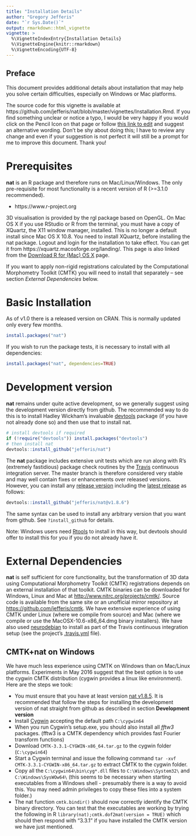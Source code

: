 ---
title: "Installation Details"
author: "Gregory Jefferis"
date: "`r Sys.Date()`"
output: rmarkdown::html_vignette
vignette: >
  %\VignetteIndexEntry{Installation Details}
  %\VignetteEngine{knitr::rmarkdown}
  %\VignetteEncoding{UTF-8}
---
## Preface
This document provides additional details about installation that may help you
solve certain difficulties, especially on Windows or Mac platforms.

The source code for this vignette is available at 
https://github.com/jefferis/nat/blob/master/vignettes/Installation.Rmd. 
If you find something unclear or notice a typo, I would be very happy if you 
would click on the Pencil Icon on that page or follow 
[this link to edit](https://github.com/jefferis/nat/edit/master/vignettes/Installation.Rmd)
and suggest an alternative wording. Don't be shy about doing this; I have to 
review any change and even if your suggestion is not perfect it will still
be a prompt for me to improve this document. Thank you!

# Prerequisites
**nat** is an R package and therefore runs on Mac/Linux/Windows. The only 
pre-requisite for most functionality is a recent version of R (>=3.1.0 recommended).

* https://www.r-project.org

3D visualisation is provided by the rgl package based on OpenGL. On Mac OS X if 
you use RStudio or R from the terminal, you must have a copy of XQuartz, the X11
window manager, installed. This is no longer a default install since Mac OS X 
10.8. You need to install XQuartz, before installing the nat package. Logout and login for the installation to take effect. You can get it from 
https://xquartz.macosforge.org/landing/. This page is also linked from the 
[Download R for (Mac) OS X](https://cran.r-project.org/bin/macosx/) page.

If you want to apply non-rigid registrations calculated by the 
Computational Morphometry Toolkit (CMTK) you will need to install that separately – see section *External Dependencies* below. 

# Basic Installation
As of v1.0 there is a released version on CRAN. This is normally updated only
every few months.

```r
install.packages("nat")
```

If you wish to run the package tests, it is necessary to install with all dependencies:

```r
install.packages("nat", dependencies=TRUE)
```

# Development version
**nat** remains under quite active development, so we generally suggest using the
development version directly from github. The recommended way to do this is to
install Hadley Wickham's invaluable [devtools](https://CRAN.R-project.org/package=devtools)
package (if you have not already done so) and then use that to install nat.

```r
# install devtools if required
if (!require("devtools")) install.packages("devtools")
# then install nat
devtools::install_github("jefferis/nat")
```

The **nat** package includes extensive unit tests which are run along with R's
(extremely fastidious) package check routines by the [Travis](http://travis-ci.org/jefferis/nat)
continuous integration server. The master branch is therefore considered very stable
and may well contain fixes or enhancements over released versions. 
However, you can install any [release version](https://github.com/jefferis/nat/tags)
including the [latest release](https://github.com/jefferis/nat/releases/latest) 
as follows:

```r
devtools::install_github("jefferis/nat@v1.8.6")
```

The same syntax can be used to install any arbitrary version that you want 
from github. See `?install_github` for details.

Note: Windows users need [Rtools](https://cran.r-project.org/bin/windows/Rtools/) to
install in this way, but devtools should offer to install this for you if you
do not already have it.

# External Dependencies
**nat** is self sufficient for core functionality, but the transformation of 3D
data using Computational Morphometry Toolkit (CMTK) registrations depends on an
external installation of that toolkit. CMTK binaries can be downloaded for
Windows, Linux and Mac at <http://www.nitrc.org/projects/cmtk/>. Source code is 
available from the same site or an unofficial mirror repository at 
<https://github.com/jefferis/cmtk>. We have extensive experience of using CMTK
under Linux (where we compile from source) and Mac (where we compile or use the
MacOSX-10.6-x86_64.dmg binary installers). We have also used 
[neurodebian](http://neuro.debian.net/pkgs/cmtk.html) to install as part of the
Travis continuous integration setup (see the project's [.travis.yml](https://github.com/jefferis/nat/blob/master/.travis.yml) file).

## CMTK+nat on Windows

We have much less experience using CMTK on Windows than on Mac/Linux platforms.
Experiments in May 2016 suggest that the best option is to use the cygwin
CMTK distribution (cygwin provides a linux like environment). Here are the steps we
took:

* You must ensure that you have at least version [nat v1.8.5](https://github.com/jefferis/nat/releases/tag/v1.8.5). 
  It is recommended that follow the steps for installing the development version of
  nat straight from github as described in section **Development version**
* Install [Cygwin](https://www.cygwin.com/) accepting the default path `C:\cygwin64`
* When you run Cygwin's setup.exe, you should also install all *fftw3* packages. 
  (fftw3 is a CMTK dependency which provides fast Fourier transform functions)
* Download `CMTK-3.3.1-CYGWIN-x86_64.tar.gz` to the cygwin folder (`C:\cygwin64`)
* Start a Cygwin terminal and issue the following command 
  `tar -xvf CMTK-3.3.1-CYGWIN-x86_64.tar.gz` to extract CMTK to the cygwin folder.
* Copy all the `C:\cygwin64\bin\cyg*.dll` files to `C:\Windows\System32\` and
  `C:\Windows\SysWOw64\` (this seems to be necessary when starting executables 
  from a Windows shell - presumably there is a way to avoid this. You may need 
  admin privileges to copy these files into a system folder.)
* The nat function `cmtk.bindir()` should now correctly identify the CMTK binary
  directory. You can test that the executables are working by trying the following in R `library(nat);cmtk.dof2mat(version = TRUE)`
  which should then respond with "3.3.1" if you 
  have installed the CMTK version we have just mentioned.
